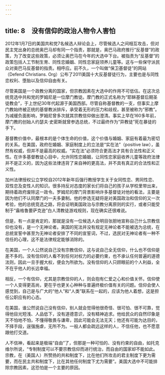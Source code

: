 ```yaml
---
---
---
```

title: 8　没有信仰的政治人物令人害怕
---




2012年1月7日的美国共和党7名候选人辩论会上，尽管候选人之间相互攻击，但对民主党出身的总统奥巴马却有同一个指责，那就是，奥巴马政府推行“反基督”的政策，为了改变这些政策，必须让奥巴马在今年的大选中下台。被指责为“反基督”的政策包括人工节制生育、同性恋婚姻、同性恋家庭领养儿童等。这与一些保守派民众对奥巴马反基督的指责。相呼应。前不久，一个叫做“保卫基督徒”的网站（Defend Christians. Org）公布了2011美国十大反基督徒行为，主要也是与同性恋权利、堕胎以及信仰自由有关。

尽管美国是一个政教分离的国家，但宗教因素在大选中的作用不可低估。在这次总统竞选中共和党的罗姆尼是一位摩门教徒。摩门教的正式名称为“耶稣基督后期圣徒教会”，于上世纪30年代起源于美国西部。尽管自称基督教的一支，但事实上摩门教始终被正统的基督教派排斥，承受着无形的压力和歧视，甚至被称为“邪教”。为减缓负面影响，罗姆尼曾多次就其宗教信仰做出澄清。事实上早在160多年前，摩门教的创始人约瑟夫·史密斯就曾参选总统，不过最终作为“异教徒”死在暴徒的手下。

基督教价值中，最根本的是个体生命的价值，这个价值与婚姻、家庭有着最为密切的关系。在美国，政府在婚姻、家庭制度上的立法是“实在法”（positive law），虽然有权威，但并不是最高的权威。“实在法”必须符合更高法才具有合法性和正义性。在许多基督教徒心目中，允许同性恋婚姻，让同性恋家庭收养儿童等政府法律并不是正义的，因为这些法律违背了来自神的更高法，并不具有真正的合法性和正义性。

加州法律授权公立学校自2012年新年后强行教授学生关于女同性恋、男同性恋、双性恋及变性人的知识。很多持反对态度的家长们将自己的孩子从学校里带出来，期待着政府废除这一政令。罗姆尼的摩门背景影响许多基督徒对他的看法，主要是因为他们不认同摩门的一夫多妻制。他的参选无疑将是对美国政治和信仰的又一次考验，他的总统竞选之路，将会证明美国政治与宗教分离原则的实行，或者只能受制于“盎格鲁要萨克逊”白人清教徒游戏规则，现在确实还很难说。

但是，有一点是肯定的，那就是没有一位候选人会明目张胆地宣称自己什么宗教信仰也没有，是一个无神论者。美国的宪法并没有规定无神论者不能被选为总统，在总统宣誓中甚至为无神论者安排了不同的宣誓词，不过，选民对无神论者有一种不信任的心理，这不是法律规定能够消除的。

在美国，一个人公然说自己没有宗教信仰，这与说自己全无信仰，什么也不信仰是差不多的。没有信仰的人看不到任何对权力的必要约束，也不承认任何普遍的道德法则，因此一旦手握大权，便会为所欲为。没有信仰的人只顾眼前的个人利益，全不在乎他人的长远幸福。

相反，一个有信仰，尤其是宗教信仰的人，则会抱有仁爱之心和价值关怀。信仰使一个人变得更高尚，更在乎也更关心种种与普遍终极价值有关的问题。信仰会使人感觉到，自己是与广大的“他人”和“人类”联系在一起的，应该为他人着想，这是担任公职应有的心态。

在美国，谁公然说自己没有信仰，别人就会觉得他很奇怪、很可怕、很不可靠，觉得他目光短浅、人品低下，没有道德意识，没有精神追求。他给民众的自然印象是天不怕地不怕，不懂得敬畏与谦卑，因此可能会无法无天；他还有可能为达目的，不择手段，逞强施虐，无所不为。一般人都会疏远这样的人，不信任他，也不愿意跟他打交道。

人不信神，看起来是极端“自由”了，但那是一种可怕的、没有约束的自由，如托克维尔所说，“专制制度可以不要宗教信仰而进行统治，而自由的国家却不能如此。宗教，在（美国人）所赞扬的共和制度下，比在他们所攻击的君主制度下更为需要，而在民主共和制度下，比在其他任何制度下尤为需要”。美国大选中不可能排除宗教因素，这恐怕是一个主要的原因。